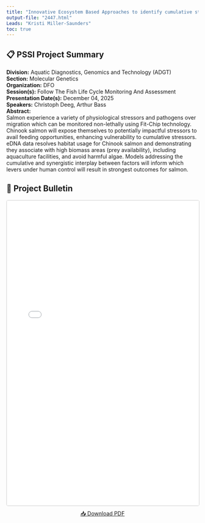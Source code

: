 ```yaml
---
title: "Innovative Ecosystem Based Approaches to identify cumulative stressors: Salmon Fit-Chips and eDNA"
output-file: "2447.html"
Leads: "Kristi Miller-Saunders"
toc: true
---
```


## 📋 PSSI Project Summary

**Division:** Aquatic Diagnostics, Genomics and Technology (ADGT)  
**Section:** Molecular Genetics  
**Organization:** DFO  
**Session(s):** Follow The Fish Life Cycle Monitoring And Assessment  
**Presentation Date(s):** December 04, 2025  
**Speakers:** Christoph Deeg, Arthur Bass  
**Abstract:**  
Salmon experience a variety of physiological stressors and pathogens over migration which can be monitored non-lethally using Fit-Chip technology. Chinook salmon will expose themselves to potentially impactful stressors to avail feeding opportunities, enhancing vulnerability to cumulative stressors. eDNA data resolves habitat usage for Chinook salmon and demonstrating they associate with high biomass areas (prey availability), including aquaculture facilities, and avoid harmful algae. Models addressing the cumulative and synergistic interplay between factors will inform which levers under human control will result in strongest outcomes for salmon.   

## 📄 Project Bulletin

<iframe src="../../data/PSSI_bulletin/2447.pdf" width="100%" height="800px" style="border: 1px solid #ccc; border-radius: 4px;"></iframe>

<p style="text-align: center; margin-top: 10px;">
[📥 Download PDF](../../data/PSSI_bulletin/2447.pdf){.btn .btn-primary target="_blank"}
</p>

